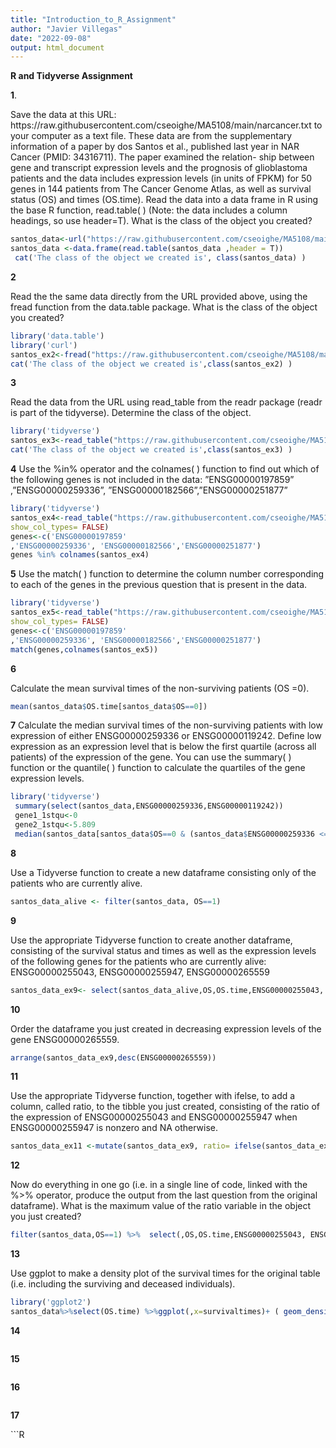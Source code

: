 ```yaml
---
title: "Introduction_to_R_Assignment"
author: "Javier Villegas"
date: "2022-09-08"
output: html_document
---
```

**R and Tidyverse Assignment**


**1**. 

Save the data at this URL: https://raw.githubusercontent.com/cseoighe/MA5108/main/narcancer.txt to your computer as a text file. These data are from the supplementary information of a paper by dos Santos et al., published last year in NAR Cancer (PMID: 34316711). The paper examined the relation- ship between gene and transcript expression levels and the prognosis of glioblastoma patients and the data includes expression levels (in units of FPKM) for 50 genes in 144 patients from The Cancer Genome Atlas, as well as survival status (OS) and times (OS.time). Read the data into a data frame in R using the base R function, read.table( ) (Note: the data includes a column headings, so use header=T). What is the class of the object you created?

```R
santos_data<-url("https://raw.githubusercontent.com/cseoighe/MA5108/main/narcancer.txt")
santos_data <-data.frame(read.table(santos_data ,header = T))
 cat('The class of the object we created is', class(santos_data) ) 
```


**2**

Read the the same data directly from the URL provided above, using
the fread function from the data.table package. What is the class of
the object you created?
```R
library('data.table')
library('curl')
santos_ex2<-fread("https://raw.githubusercontent.com/cseoighe/MA5108/main/narcancer.txt", header=TRUE)
cat('The class of the object we created is',class(santos_ex2) )
```


**3**

Read the data from the URL using read_table from the readr package
(readr is part of the tidyverse). Determine the class of the object.
```R
library('tidyverse')
santos_ex3<-read_table("https://raw.githubusercontent.com/cseoighe/MA5108/main/narcancer.txt", col_names  = TRUE, show_col_types= FALSE)
cat('The class of the object we created is',class(santos_ex3) )

```

**4**
Use the %in% operator and the colnames( ) function to find out which of the following genes is not included in the data: ”ENSG00000197859”
,”ENSG00000259336”, ”ENSG00000182566”,”ENSG00000251877"

```R
library('tidyverse')
santos_ex4<-read_table("https://raw.githubusercontent.com/cseoighe/MA5108/main/narcancer.txt", col_names  = TRUE, 
show_col_types= FALSE)
genes<-c('ENSG00000197859'
,'ENSG00000259336', 'ENSG00000182566','ENSG00000251877')
genes %in% colnames(santos_ex4)
```

**5**
Use the match( ) function to determine the column number corresponding to each of the genes in the previous question that is present in the
data.

```R
library('tidyverse')
santos_ex5<-read_table("https://raw.githubusercontent.com/cseoighe/MA5108/main/narcancer.txt", col_names  = TRUE, 
show_col_types= FALSE)
genes<-c('ENSG00000197859'
,'ENSG00000259336', 'ENSG00000182566','ENSG00000251877')
match(genes,colnames(santos_ex5))
```


**6**


Calculate the mean survival times of the non-surviving patients (OS =0).
```R
mean(santos_data$OS.time[santos_data$OS==0])
```


**7**
Calculate the median survival times of the non-surviving patients with low expression of either ENSG00000259336 or ENSG00000119242. Define low expression as an expression level that is below the first quartile (across all patients) of the expression of the gene. You can use the summary( ) function or the quantile( ) function to calculate the quartiles of the gene expression levels.


```R
library('tidyverse')
 summary(select(santos_data,ENSG00000259336,ENSG00000119242))
 gene1_1stqu<-0
 gene2_1stqu<-5.809
 median(santos_data[santos_data$OS==0 & (santos_data$ENSG00000259336 <= gene1_1stqu | santos_data$ENSG00000119242 <= gene2_1stqu),] $OS.time)

```


**8**

Use a Tidyverse function to create a new dataframe consisting only of the patients who are currently alive.
```R

santos_data_alive <- filter(santos_data, OS==1)

```


**9**

Use the appropriate Tidyverse function to create another dataframe, consisting of the survival status and times as well as the expression levels of the following genes for the patients who are currently alive: ENSG00000255043, ENSG00000255947, ENSG00000265559

```R

santos_data_ex9<- select(santos_data_alive,OS,OS.time,ENSG00000255043, ENSG00000255947, ENSG00000265559)


```


**10**


Order the dataframe you just created in decreasing expression levels of the gene ENSG00000265559.


```R

arrange(santos_data_ex9,desc(ENSG00000265559))
```


**11**

Use the appropriate Tidyverse function, together with ifelse, to add a column, called ratio, to the tibble you just created, consisting of the ratio of the expression of ENSG00000255043 and ENSG00000255947 when ENSG00000255947 is nonzero and NA otherwise.


```R
santos_data_ex11 <-mutate(santos_data_ex9, ratio= ifelse(santos_data_ex9$ENSG00000255947!=0,ENSG00000255043 / ENSG00000255947, NA ))


```

**12**


Now do everything in one go (i.e. in a single line of code, linked with the %>% operator, produce the output from the last question from the original dataframe). What is the maximum value of the ratio variable in the object you just created?


```R

filter(santos_data,OS==1) %>%  select(,OS,OS.time,ENSG00000255043, ENSG00000255947, ENSG00000265559) %>% arrange(desc(ENSG00000265559)) %>% mutate(, ratio= ifelse(santos_data_ex9$ENSG00000255947!=0,ENSG00000255043 / ENSG00000255947, NA ))

```



**13**

Use ggplot to make a density plot of the survival times for the original table (i.e. including the surviving and deceased individuals).


```R
library('ggplot2')
santos_data%>%select(OS.time) %>%ggplot(,x=survivaltimes)+ ( geom_density(SO.time=3) )
```


**14**

```R
```


**15**


```R
```


**16**

```R
```


**17**

```R
